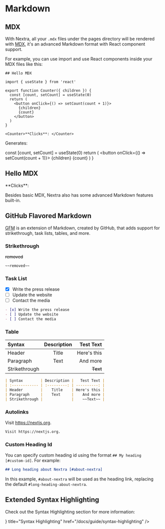 # Markdown

## MDX

With Nextra, all your `.mdx` files under the pages directory will be rendered
with [MDX](https://mdxjs.com/about), it's an advanced Markdown format with React
component support.

For example, you can use import and use React components inside your MDX files
like this:

```mdx filename="MDX"
## Hello MDX

import { useState } from 'react'

export function Counter({ children }) {
  const [count, setCount] = useState(0)
  return (
    <button onClick={() => setCount(count + 1)}>
      {children}
      {count}
    </button>
  )
}

<Counter>**Clicks**: </Counter>
```

Generates:


  const [count, setCount] = useState(0)
  return (
    <button onClick={() => setCount(count + 1)}>
      {children}
      {count}
    </button>
  )
}

<div className="mt-6 rounded-xl border border-gray-200 p-4 dark:border-gray-900">
  <Shadow mode="open">
    <h2>Hello MDX</h2>
    <Counter>**Clicks**: </Counter>
  </Shadow>
</div>

Besides basic MDX, Nextra also has some advanced Markdown features built-in.

## GitHub Flavored Markdown

[GFM](https://github.github.com/gfm) is an extension of Markdown, created by
GitHub, that adds support for strikethrough, task lists, tables, and more.

### Strikethrough

~~removed~~

```md filename="Markdown"
~~removed~~
```

### Task List

- [x] Write the press release
- [ ] Update the website
- [ ] Contact the media

```md filename="Markdown"
- [x] Write the press release
- [ ] Update the website
- [ ] Contact the media
```

### Table

| Syntax        | Description |   Test Text |
| :------------ | :---------: | ----------: |
| Header        |    Title    | Here's this |
| Paragraph     |    Text     |    And more |
| Strikethrough |             |    ~~Text~~ |

```md filename="Markdown"
| Syntax        | Description |   Test Text |
| :------------ | :---------: | ----------: |
| Header        |    Title    | Here's this |
| Paragraph     |    Text     |    And more |
| Strikethrough |             |    ~~Text~~ |
```

### Autolinks

Visit https://nextjs.org.

```md
Visit https://nextjs.org.
```

### Custom Heading Id

You can specify custom heading id using the format `## My heading [#custom-id]`.
For example:

```md filename="Markdown"
## Long heading about Nextra [#about-nextra]
```

In this example, `#about-nextra` will be used as the heading link, replacing the
default `#long-heading-about-nextra`.

## Extended Syntax Highlighting


Check out the Syntax Highlighting section for more information:

<Cards>
  <Cards.Card
    icon={<StarsIcon />}
    title="Syntax Highlighting"
    href="/docs/guide/syntax-highlighting"
  />
</Cards>
